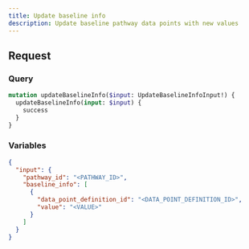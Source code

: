 ```yaml
---
title: Update baseline info
description: Update baseline pathway data points with new values
---
```


## Request

### Query

```graphql
mutation updateBaselineInfo($input: UpdateBaselineInfoInput!) {
  updateBaselineInfo(input: $input) {
    success
  }
}
```

### Variables

```json
{
  "input": {
    "pathway_id": "<PATHWAY_ID>",
    "baseline_info": [
      {
        "data_point_definition_id": "<DATA_POINT_DEFINITION_ID>",
        "value": "<VALUE>"
      }
    ]
  }
}
```
